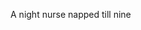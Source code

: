A <span className='
highlight'>n</span>ight <span className='
highlight'>n</span>urse <span className='
highlight'>n</span>apped till <span className='
highlight'>n</span>ine
